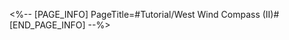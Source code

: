 <%-- [PAGE_INFO]
PageTitle=#Tutorial/West Wind Compass (II)#
[END_PAGE_INFO] --%>
{{Tutorial
|sort      = 635104
|title     = West Wind Compass (II)
|subtitle  = 
|type      = Adventure
|about     = 
|image1    = Tutorial West Wind Compass (II) 1.png{{subst:void|<!--$UPLOAD:<<SpriteOutput/TutorialPic/TutorialPage_635104.png>-<Tutorial West Wind Compass (II) 1.png>-<Tutorial Files>>-->}}
|text1     = If there are {{Color|h|nobold=1|treasure icons}} on the connected route, you can obtain them by traveling to their corresponding positions in the location. There are multiple ways to connect routes with a single compass, but there's normally only one type of route that passes through all the {{Color|h|nobold=1|treasures}}. {{Color|h|nobold=1|Interact}} with the compass again to edit the route.
}}